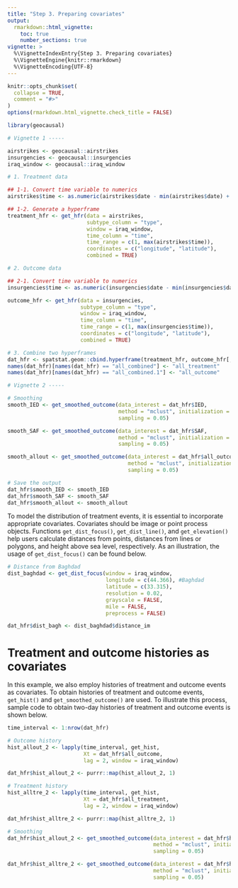 ```yaml
---
title: "Step 3. Preparing covariates"
output: 
  rmarkdown::html_vignette:
    toc: true
    number_sections: true
vignette: >
  %\VignetteIndexEntry{Step 3. Preparing covariates}
  %\VignetteEngine{knitr::rmarkdown}
  %\VignetteEncoding{UTF-8}
---
```


<style type = "text/css">
h1.title {
  font-size: 30px;
}
h1 { /* Header 1 */
  font-size: 26px;
}
h2 { /* Header 2 */
    font-size: 18px;
}
h3 { /* Header 3 */
  font-size: 16px;
}
div#TOC li {
    list-style:none;
    background-image:none;
    background-repeat:none;
    background-position:0; 
}
</style>

```r
knitr::opts_chunk$set(
  collapse = TRUE,
  comment = "#>"
)
options(rmarkdown.html_vignette.check_title = FALSE)
```

```r
library(geocausal)
```

```r
# Vignette 1 -----

airstrikes <- geocausal::airstrikes
insurgencies <- geocausal::insurgencies
iraq_window <- geocausal::iraq_window

# 1. Treatment data

## 1-1. Convert time variable to numerics
airstrikes$time <- as.numeric(airstrikes$date - min(airstrikes$date) + 1)

## 1-2. Generate a hyperframe
treatment_hfr <- get_hfr(data = airstrikes,
                         subtype_column = "type",
                         window = iraq_window,
                         time_column = "time",
                         time_range = c(1, max(airstrikes$time)),
                         coordinates = c("longitude", "latitude"),
                         combined = TRUE)

# 2. Outcome data

## 2-1. Convert time variable to numerics
insurgencies$time <- as.numeric(insurgencies$date - min(insurgencies$date) + 1)

outcome_hfr <- get_hfr(data = insurgencies,
                       subtype_column = "type",
                       window = iraq_window,
                       time_column = "time",
                       time_range = c(1, max(insurgencies$time)),
                       coordinates = c("longitude", "latitude"),
                       combined = TRUE)

# 3. Combine two hyperframes
dat_hfr <- spatstat.geom::cbind.hyperframe(treatment_hfr, outcome_hfr[, -1])
names(dat_hfr)[names(dat_hfr) == "all_combined"] <- "all_treatment"
names(dat_hfr)[names(dat_hfr) == "all_combined.1"] <- "all_outcome"

# Vignette 2 -----

# Smoothing
smooth_IED <- get_smoothed_outcome(data_interest = dat_hfr$IED,
                                   method = "mclust", initialization = TRUE,
                                   sampling = 0.05)

smooth_SAF <- get_smoothed_outcome(data_interest = dat_hfr$SAF,
                                   method = "mclust", initialization = TRUE,
                                   sampling = 0.05)

smooth_allout <- get_smoothed_outcome(data_interest = dat_hfr$all_outcome,
                                      method = "mclust", initialization = TRUE,
                                      sampling = 0.05)

# Save the output
dat_hfr$smooth_IED <- smooth_IED
dat_hfr$smooth_SAF <- smooth_SAF
dat_hfr$smooth_allout <- smooth_allout
```

To model the distribution of treatment events, it is essential to incorporate appropriate covariates. Covariates should be image or point process objects. Functions `get_dist_focus()`, `get_dist_line()`, and `get_elevation()` help users calculate distances from points, distances from lines or polygons, and height above sea level, respectively. As an illustration, the usage of `get_dist_focus()` can be found below.

```r
# Distance from Baghdad
dist_baghdad <- get_dist_focus(window = iraq_window,
                               longitude = c(44.366), #Baghdad
                               latitude = c(33.315),
                               resolution = 0.02,
                               grayscale = FALSE,
                               mile = FALSE,
                               preprocess = FALSE)

dat_hfr$dist_bagh <- dist_baghdad$distance_im
```

# Treatment and outcome histories as covariates

In this example, we also employ histories of treatment and outcome events as covariates. To obtain histories of treatment and outcome events, `get_hist()` and `get_smoothed_outcome()` are used. To illustrate this process, sample code to obtain two-day histories of treatment and outcome events is shown below.

```r
time_interval <- 1:nrow(dat_hfr)

# Outcome history
hist_allout_2 <- lapply(time_interval, get_hist,
                        Xt = dat_hfr$all_outcome,
                        lag = 2, window = iraq_window)

dat_hfr$hist_allout_2 <- purrr::map(hist_allout_2, 1)

# Treatment history
hist_alltre_2 <- lapply(time_interval, get_hist,
                        Xt = dat_hfr$all_treatment,
                        lag = 2, window = iraq_window)

dat_hfr$hist_alltre_2 <- purrr::map(hist_alltre_2, 1)

# Smoothing
dat_hfr$hist_allout_2 <- get_smoothed_outcome(data_interest = dat_hfr$hist_allout_2,
                                              method = "mclust", initialization = TRUE,
                                              sampling = 0.05)

dat_hfr$hist_alltre_2 <- get_smoothed_outcome(data_interest = dat_hfr$hist_alltre_2,
                                              method = "mclust", initialization = TRUE,
                                              sampling = 0.05)

```

